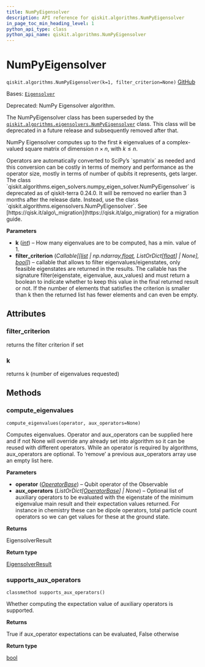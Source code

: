 ```yaml
---
title: NumPyEigensolver
description: API reference for qiskit.algorithms.NumPyEigensolver
in_page_toc_min_heading_level: 1
python_api_type: class
python_api_name: qiskit.algorithms.NumPyEigensolver
---
```


# NumPyEigensolver

<span id="qiskit.algorithms.NumPyEigensolver" />

`qiskit.algorithms.NumPyEigensolver(k=1, filter_criterion=None)` [GitHub](https://github.com/qiskit/qiskit/tree/stable/0.46/qiskit/algorithms/eigen_solvers/numpy_eigen_solver.py "view source code")

Bases: [`Eigensolver`](qiskit.algorithms.Eigensolver "qiskit.algorithms.eigen_solvers.eigen_solver.Eigensolver")

Deprecated: NumPy Eigensolver algorithm.

The NumPyEigensolver class has been superseded by the [`qiskit.algorithms.eigensolvers.NumPyEigensolver`](qiskit.algorithms.eigensolvers.NumPyEigensolver "qiskit.algorithms.eigensolvers.NumPyEigensolver") class. This class will be deprecated in a future release and subsequently removed after that.

NumPy Eigensolver computes up to the first $k$ eigenvalues of a complex-valued square matrix of dimension $n \times n$, with $k \leq n$.

<Admonition title="Note" type="note">
  Operators are automatically converted to SciPy’s `spmatrix` as needed and this conversion can be costly in terms of memory and performance as the operator size, mostly in terms of number of qubits it represents, gets larger.
</Admonition>

<Admonition title="Deprecated since version 0.24.0" type="danger">
  The class `qiskit.algorithms.eigen_solvers.numpy_eigen_solver.NumPyEigensolver` is deprecated as of qiskit-terra 0.24.0. It will be removed no earlier than 3 months after the release date. Instead, use the class `qiskit.algorithms.eigensolvers.NumPyEigensolver`. See [https://qisk.it/algo\_migration](https://qisk.it/algo_migration) for a migration guide.
</Admonition>

**Parameters**

*   **k** ([*int*](https://docs.python.org/3/library/functions.html#int "(in Python v3.12)")) – How many eigenvalues are to be computed, has a min. value of 1.
*   **filter\_criterion** (*Callable\[\[*[*list*](https://docs.python.org/3/library/stdtypes.html#list "(in Python v3.12)")  *| np.ndarray,*[*float*](https://docs.python.org/3/library/functions.html#float "(in Python v3.12)")*, ListOrDict\[*[*float*](https://docs.python.org/3/library/functions.html#float "(in Python v3.12)")*] | None],* [*bool*](https://docs.python.org/3/library/functions.html#bool "(in Python v3.12)")*]*) – callable that allows to filter eigenvalues/eigenstates, only feasible eigenstates are returned in the results. The callable has the signature filter(eigenstate, eigenvalue, aux\_values) and must return a boolean to indicate whether to keep this value in the final returned result or not. If the number of elements that satisfies the criterion is smaller than k then the returned list has fewer elements and can even be empty.

## Attributes

<span id="qiskit.algorithms.NumPyEigensolver.filter_criterion" />

### filter\_criterion

returns the filter criterion if set

<span id="qiskit.algorithms.NumPyEigensolver.k" />

### k

returns k (number of eigenvalues requested)

## Methods

### compute\_eigenvalues

<span id="qiskit.algorithms.NumPyEigensolver.compute_eigenvalues" />

`compute_eigenvalues(operator, aux_operators=None)`

Computes eigenvalues. Operator and aux\_operators can be supplied here and if not None will override any already set into algorithm so it can be reused with different operators. While an operator is required by algorithms, aux\_operators are optional. To ‘remove’ a previous aux\_operators array use an empty list here.

**Parameters**

*   **operator** ([*OperatorBase*](qiskit.opflow.OperatorBase "qiskit.opflow.OperatorBase")) – Qubit operator of the Observable
*   **aux\_operators** (*ListOrDict\[*[*OperatorBase*](qiskit.opflow.OperatorBase "qiskit.opflow.OperatorBase")*] | None*) – Optional list of auxiliary operators to be evaluated with the eigenstate of the minimum eigenvalue main result and their expectation values returned. For instance in chemistry these can be dipole operators, total particle count operators so we can get values for these at the ground state.

**Returns**

EigensolverResult

**Return type**

[EigensolverResult](qiskit.algorithms.EigensolverResult "qiskit.algorithms.EigensolverResult")

### supports\_aux\_operators

<span id="qiskit.algorithms.NumPyEigensolver.supports_aux_operators" />

`classmethod supports_aux_operators()`

Whether computing the expectation value of auxiliary operators is supported.

**Returns**

True if aux\_operator expectations can be evaluated, False otherwise

**Return type**

[bool](https://docs.python.org/3/library/functions.html#bool "(in Python v3.12)")

